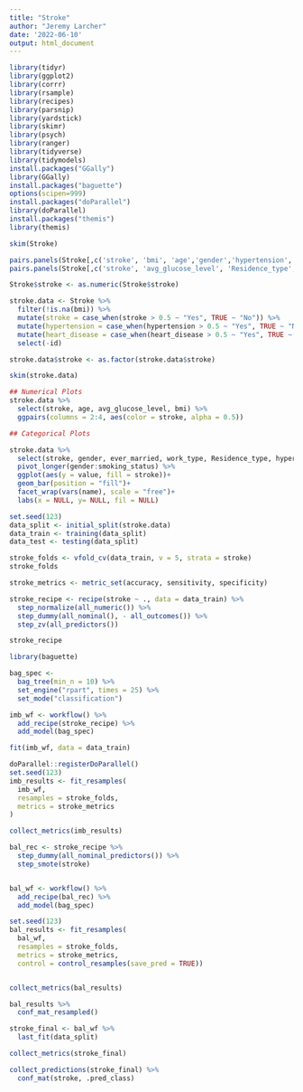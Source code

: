 ---
title: "Stroke"
author: "Jeremy Larcher"
date: '2022-06-10'
output: html_document
---

```{r Library}
library(tidyr)
library(ggplot2)
library(corrr)
library(rsample)
library(recipes)
library(parsnip)
library(yardstick)
library(skimr)
library(psych)
library(ranger)
library(tidyverse)
library(tidymodels)
install.packages("GGally")
library(GGally)
install.packages("baguette")
options(scipen=999)
install.packages("doParallel")
library(doParallel)
install.packages("themis")
library(themis)
```

```{r EDA & Cleaning}
skim(Stroke)

pairs.panels(Stroke[,c('stroke', 'bmi', 'age','gender','hypertension','heart_disease','work_type')]) 
pairs.panels(Stroke[,c('stroke', 'avg_glucose_level', 'Residence_type','ever_married','gender')]) 

Stroke$stroke <- as.numeric(Stroke$stroke)

stroke.data <- Stroke %>% 
  filter(!is.na(bmi)) %>% 
  mutate(stroke = case_when(stroke > 0.5 ~ "Yes", TRUE ~ "No")) %>% 
  mutate(hypertension = case_when(hypertension > 0.5 ~ "Yes", TRUE ~ "No")) %>% 
  mutate(heart_disease = case_when(heart_disease > 0.5 ~ "Yes", TRUE ~ "No")) %>% 
  select(-id)

stroke.data$stroke <- as.factor(stroke.data$stroke)

skim(stroke.data)

## Numerical Plots
stroke.data %>% 
  select(stroke, age, avg_glucose_level, bmi) %>% 
  ggpairs(columns = 2:4, aes(color = stroke, alpha = 0.5))

## Categorical Plots

stroke.data %>% 
  select(stroke, gender, ever_married, work_type, Residence_type, hypertension, heart_disease, smoking_status) %>% 
  pivot_longer(gender:smoking_status) %>% 
  ggplot(aes(y = value, fill = stroke))+
  geom_bar(position = "fill")+
  facet_wrap(vars(name), scale = "free")+
  labs(x = NULL, y= NULL, fil = NULL)

```

```{r Splitting Data}
set.seed(123)
data_split <- initial_split(stroke.data)
data_train <- training(data_split)
data_test <- testing(data_split)
```

```{r Resampling Folds}
stroke_folds <- vfold_cv(data_train, v = 5, strata = stroke)
stroke_folds

stroke_metrics <- metric_set(accuracy, sensitivity, specificity)
```

```{r Recipe}
stroke_recipe <- recipe(stroke ~ ., data = data_train) %>% 
  step_normalize(all_numeric()) %>% 
  step_dummy(all_nominal(), - all_outcomes()) %>% 
  step_zv(all_predictors())

stroke_recipe
```

```{r Bag Tree Model}
library(baguette)

bag_spec <-
  bag_tree(min_n = 10) %>% 
  set_engine("rpart", times = 25) %>% 
  set_mode("classification")
```

```{r Fitting Bag Tree onto data}
imb_wf <- workflow() %>% 
  add_recipe(stroke_recipe) %>% 
  add_model(bag_spec)

fit(imb_wf, data = data_train)
```

```{r Accounting for Class Imbalance}
doParallel::registerDoParallel()
set.seed(123)
imb_results <- fit_resamples(
  imb_wf,
  resamples = stroke_folds,
  metrics = stroke_metrics
)

collect_metrics(imb_results)

```

```{r UpSampling, Balanced}
bal_rec <- stroke_recipe %>% 
  step_dummy(all_nominal_predictors()) %>% 
  step_smote(stroke)


bal_wf <- workflow() %>% 
  add_recipe(bal_rec) %>% 
  add_model(bag_spec)

set.seed(123)
bal_results <- fit_resamples(
  bal_wf,
  resamples = stroke_folds,
  metrics = stroke_metrics,
  control = control_resamples(save_pred = TRUE))


collect_metrics(bal_results)

bal_results %>% 
  conf_mat_resampled()

```

```{r Fitting Onto Testing Data}
stroke_final <- bal_wf %>% 
  last_fit(data_split)

collect_metrics(stroke_final)

collect_predictions(stroke_final) %>% 
  conf_mat(stroke, .pred_class)


```


